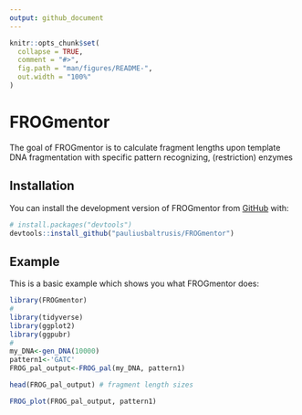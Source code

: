 ```yaml
---
output: github_document
---
```


<!-- README.md is generated from README.Rmd. Please edit that file -->

```r
knitr::opts_chunk$set(
  collapse = TRUE,
  comment = "#>",
  fig.path = "man/figures/README-",
  out.width = "100%"
)
```

# FROGmentor

<!-- badges: start -->
<!-- badges: end -->

The goal of FROGmentor is to calculate fragment lengths upon template DNA fragmentation with specific pattern recognizing, (restriction) enzymes

## Installation

You can install the development version of FROGmentor from [GitHub](https://github.com/) with:

``` r
# install.packages("devtools")
devtools::install_github("pauliusbaltrusis/FROGmentor")
```

## Example

This is a basic example which shows you what FROGmentor does:

```r
library(FROGmentor)
#
library(tidyverse)
library(ggplot2)
library(ggpubr)
# 
my_DNA<-gen_DNA(10000)
pattern1<-'GATC'
FROG_pal_output<-FROG_pal(my_DNA, pattern1)

head(FROG_pal_output) # fragment length sizes
```


```r
FROG_plot(FROG_pal_output, pattern1)
```

